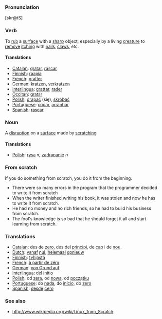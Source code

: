 ===Pronunciation===
[skr@tS]

===Verb===

To [[rub]] a [[surface]] with a [[sharp]] object, especially by a living [[creature]] to [[remove]] [[itch]]ing with [[nail]]s, [[claw]]s, etc.

====Translations====
*[[Catalan]]: [[gratar]], [[rascar]]
*[[Finnish]]: [[raapia]]
*[[French]]: [[gratter]]
*[[German]]: [[kratzen]], [[verkratzen]]
*[[Interlingua]]: [[grattar]], [[rader]]
*[[Occitan]]: [[gratar]]
*[[Polish]]: [[drapać]] (się), [[skrobać]]
*[[Portuguese]]: [[coçar]], [[arranhar]]
*[[Spanish]]: [[rascar]]

===Noun===

A [[disruption]] on a [[surface]] made by [[scratch]]ing

====Translations====
*[[Polish]]: [[rysa]] ''n'', [[zadrapanie]] ''n''


=== From scratch===
If you do something from scratch, you do it from the beginning.
*There were so many errors in the program that the programmer decided to write it from scratch
*When the writer finished writing his book, it was stolen and now he has to write it from scratch. 
*He had no money and no rich friends, so he had to build his business from scratch. 
*The fool's knowledge is so bad that he should forget it all and start learning from scratch.

===Translations===
*[[Catalan]]: des de [[zero]], des del [[principi]], de [[cap]] i de [[nou]].
*[[Dutch]]: [[vanaf]] [[nul]], [[helemaal]] [[opnieuw]]
*[[Finnish]]: [[tyhjästä]]
*[[French]]: [[à partir de zéro]]
*[[German]]: [[von Grund auf]]
*[[Interlingua]]: del [[initio]]
*[[Polish]]: od [[zera]], od [[nowa]], od [[początku]]
*[[Portuguese]]: do [[nada]], do [[início]], do [[zero]]
*[[Spanish]]: [[desde]] [[cero]]

===See also ===
*http://www.wikipedia.org/wiki/Linux_from_Scratch